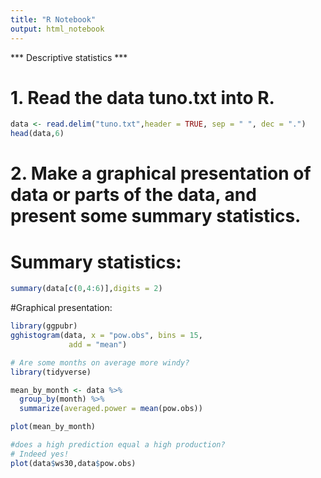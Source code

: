 ```yaml
---
title: "R Notebook"
output: html_notebook
---
```


*** Descriptive statistics ***

# 1. Read the data tuno.txt into R.
```r
data <- read.delim("tuno.txt",header = TRUE, sep = " ", dec = ".")
head(data,6)
```


# 2. Make a graphical presentation of data or parts of the data, and present some summary statistics.

# Summary statistics:
```r

summary(data[c(0,4:6)],digits = 2)

```

#Graphical presentation:


```r
library(ggpubr)
gghistogram(data, x = "pow.obs", bins = 15, 
             add = "mean")
```


```r
# Are some months on average more windy?
library(tidyverse)

mean_by_month <- data %>% 
  group_by(month) %>% 
  summarize(averaged.power = mean(pow.obs))

plot(mean_by_month)
```

```r
#does a high prediction equal a high production?
# Indeed yes!
plot(data$ws30,data$pow.obs)
```


